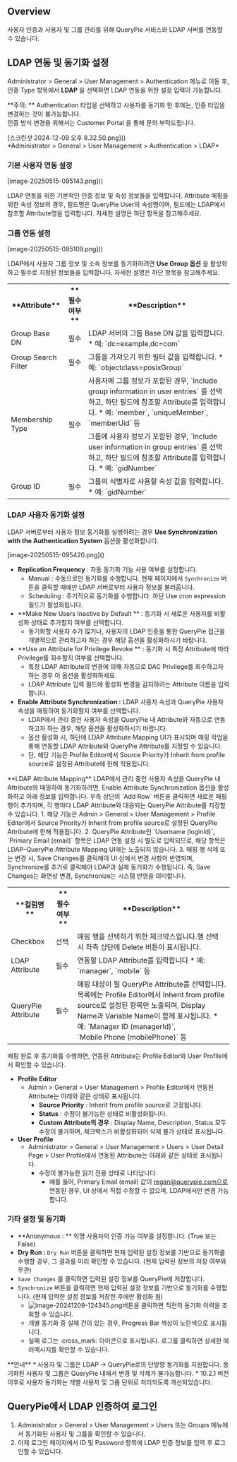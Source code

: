 
## Overview
사용자 인증과 사용자 및 그룹 관리를 위해 QueryPie 서비스와 LDAP 서버를 연동할 수 있습니다.



## LDAP 연동 및 동기화 설정
Administrator &gt; General &gt; User Management &gt; Authentication 메뉴로 이동 후, 인증 Type 항목에서  **LDAP** 을 선택하면 LDAP 연동을 위한 설정 입력이 가능합니다.

<Callout type="important">
 **주의: ** Authentication 타입을 선택하고 사용자를 동기화 한 후에는, 인증 타입을 변경하는 것이 불가능합니다. <br/>인증 방식 변경을 위해서는 Customer Portal 을 통해 문의 부탁드립니다.
</Callout>

<p align="center">
<div>[스크린샷 2024-12-09 오후 8.32.50.png]()</div>
*Administrator &gt; General &gt; User Management &gt; Authentication &gt; LDAP*
</p>

### 기본 사용자 연동 설정
<p align="center">
<div>[image-20250515-095143.png]()</div>
</p>

LDAP 연동을 위한 기본적인 인증 정보 및 속성 정보들을 입력합니다. Attribute 매핑을 위한 속성 정보의 경우, 필드명은 QueryPie User의 속성명이며, 필드에는 LDAP에서 참조할 Attribute명을 입력합니다. 자세한 설명은 하단 항목을 참고해주세요.

### 그룹 연동 설정
<p align="center">
<div>[image-20250515-095109.png]()</div>
</p>

LDAP에서 사용자 그룹 정보 및 소속 정보를 동기화하려면  **Use Group 옵션** 을 활성화하고 필수로 지정된 정보들을 입력합니다. 자세한 설명은 하단 항목을 참고해주세요.

<table data-table-width="760" data-layout="default" local-id="b96b2197-17c2-48d3-98a7-93b37fc6260b">
<colgroup>
<col/>
<col/>
<col/>
</colgroup>
<tbody>
<tr>
<th>
 **Attribute** 
</th>
<th>
 **필수 여부** 
</th>
<th>
 **Description** 
</th>
</tr>
<tr>
<td>
Group Base DN
</td>
<td>
필수
</td>
<td>
LDAP 서버의 그룹 Base DN 값을 입력합니다.
* 예: `dc=example,dc=com`
</td>
</tr>
<tr>
<td>
Group Search Filter
</td>
<td>
필수
</td>
<td>
그룹을 가져오기 위한 필터 값을 입력합니다.
* 예: `objectclass=posixGroup`
</td>
</tr>
<tr>
<td rowspan="2">
Membership Type
</td>
<td rowspan="2">
필수
</td>
<td>
사용자에 그룹 정보가 포함된 경우, `Include group information in user entries` 를 선택하고, 하단 필드에 참조할 Attribute를 입력합니다.
* 예: `member`, `uniqueMember`, `memberUid` 등
</td>
</tr>
<tr>
<td>
그룹에 사용자 정보가 포함된 경우, `Include user information in group entries` 를 선택하고, 하단 필드에 참조할 Attribute를 입력합니다.
* 예: `gidNumber`
</td>
</tr>
<tr>
<td>
Group ID
</td>
<td>
필수
</td>
<td>
그룹의 식별자로 사용할 속성 값을 입력합니다.
* 예: `gidNumber`
</td>
</tr>
</tbody>
</table>

### LDAP 사용자 동기화 설정
LDAP 서버로부터 사용자 정보 동기화를 실행하려는 경우  **Use Synchronization with the Authentication System**  옵션을 활성화합니다.

<p align="center">
<div>[image-20250515-095420.png]()</div>
</p>

*  **Replication Frequency**  : 자동 동기화 기능 사용 여부를 설정합니다.
    * Manual : 수동으로만 동기화를 수행합니다. 현재 페이지에서 `Synchronize` 버튼을 클릭할 때에만 LDAP 서버로부터 사용자 정보를 불러옵니다.
    * Scheduling : 주기적으로 동기화를 수행합니다. 하단 Use cron expression 필드가 활성화됩니다.
*  **Make New Users Inactive by Default ** : 동기화 시 새로운 사용자를 비활성화 상태로 추가할지 여부를 선택합니다.
    * 동기화할 사용자 수가 많거나, 사용자의 LDAP 인증을 통한 QueryPie 접근을 개별적으로 관리하고자 하는 경우 해당 옵션을 활성화하시기 바랍니다.
*  **Use an Attribute for Privilege Revoke ** : 동기화 시 특정 Attribute에 따라 Privilege를 회수할지 여부를 선택합니다.
    * 특정 LDAP Attribute의 변경에 의해 자동으로 DAC Privilege를 회수하고자 하는 경우 이 옵션을 활성화하세요.
    * LDAP Attribute 입력 필드에 활성화 변경을 감지하려는 Attribute 이름을 입력합니다.
*  **Enable Attribute Synchronization :**  LDAP 사용자 속성과 QueryPie 사용자 속성을 매핑하여 동기화할지 여부를 선택합니다.
    * LDAP에서 관리 중인 사용자 속성을 QueryPie 내 Attribute와 자동으로 연동하고자 하는 경우, 해당 옵션을 활성화하시기 바랍니다.
    * 옵션 활성화 시, 하단에 LDAP Attribute Mapping UI가 표시되며 매핑 작업을 통해 연동할 LDAP Attribute와 QueryPie Attribute를 지정할 수 있습니다.
    * 단, 해당 기능은 Profile Editor에서 Source Priority가 Inherit from profile source로 설정된 Attribute에 한해 적용됩니다.

<Callout type="info">
 **LDAP Attribute Mapping** 
LDAP에서 관리 중인 사용자 속성을 QueryPie 내 Attribute와 매핑하여 동기화하려면, Enable Attribute Synchronization 옵션을 활성화하고 아래 정보를 입력합니다.
우측 상단의 `Add Row` 버튼을 클릭하면 새로운 매핑 행이 추가되며, 각 행마다 LDAP Attribute와 대응되는 QueryPie Attribute를 지정할 수 있습니다. 
1. 해당 기능은 Admin &gt; General &gt; User Management &gt; Profile Editor에서 Source Priority가 Inherit from profile source로 설정된 QueryPie Attribute에 한해 적용됩니다.
2. QueryPie Attribute인 `Username (loginId)`, `Primary Email (email)` 항목은 LDAP 연동 설정 시 별도로 입력되므로, 해당 항목은 LDAP–QueryPie Attribute Mapping UI에는 노출되지 않습니다.
3.  매핑 행 삭제 또는 변경 시, Save Changes를 클릭해야 UI 상에서 변경 사항이 반영되며, Synchronize를 추가로 클릭해야 LDAP과 실제 동기화가 수행됩니다. 즉, Save Changes는 화면상 변경, Synchronize는 시스템 반영을 의미합니다.
</Callout>

<table data-table-width="760" data-layout="default" local-id="a5c81338-6a96-4dc0-89e5-d0c7a08da012">
<colgroup>
<col/>
<col/>
<col/>
</colgroup>
<tbody>
<tr>
<th>
 **컬럼명** 
</th>
<th>
 **필수 여부** 
</th>
<th>
 **Description** 
</th>
</tr>
<tr>
<td>
Checkbox
</td>
<td>
선택
</td>
<td>
매핑 행을 선택하기 위한 체크박스입니다.행 선택 시 좌측 상단에 Delete 버튼이 표시됩니다.
</td>
</tr>
<tr>
<td>
LDAP Attribute
</td>
<td>
필수
</td>
<td>
연동할 LDAP Attribute를 입력합니다
* 예: `manager`, `mobile` 등
</td>
</tr>
<tr>
<td>
QueryPie Attribute
</td>
<td>
필수
</td>
<td>
매핑 대상이 될 QueryPie Attribute를 선택합니다.목록에는 Profile Editor에서 Inherit from profile source로 설정된 항목만 노출되며, Display Name과 Variable Name이 함께 표시됩니다.
* 예: `Manager ID (managerId)`, <br/>`Mobile Phone (mobilePhone)` 등
</td>
</tr>
</tbody>
</table>

매핑 완료 후 동기화를 수행하면, 연동된 Attribute는 Profile Editor와 User Profile에서 확인할 수 있습니다.

*  **Profile Editor** 
    * Admin &gt; General &gt; User Management &gt; Profile Editor에서 연동된 Attribute는 아래와 같은 상태로 표시됩니다.
        *  **Source Priority**  : Inherit from profile source로 고정됩니다.
        *  **Status**  : 수정이 불가능한 상태로 비활성화됩니다.
        *  **Custom Attribute의 경우** : Display Name, Description, Status 모두 수정이 불가하며, 체크박스가 비활성화되어 삭제 불가 상태로 표시됩니다.
*  **User Profile** 
    * Administrator &gt; General &gt; User Management &gt; Users &gt; User Detail Page &gt; User Profile에서 연동된 Attribute는 아래와 같은 상태로 표시됩니다.
        * 수정이 불가능한 읽기 전용 상태로 나타납니다.
            * 예를 들어, Primary Email (email) 값이 regan@querypie.com으로 연동된 경우, UI 상에서 직접 수정할 수 없으며, LDAP에서만 변경 가능합니다.

### 기타 설정 및 동기화
*  **Anonymous : ** 익명 사용자의 인증 가능 여부를 설정합니다. (True 또는 False)
*  **Dry Run :**  `Dry Run` 버튼을 클릭하면 현재 입력된 설정 정보를 기반으로 동기화를 수행할 경우, 그 결과를 미리 확인할 수 있습니다. (현재 입력된 정보의 저장 여부와 무관)
* `Save Changes` 를 클릭하면 입력된 설정 정보를 QueryPie에 저장합니다.
* `Synchronize` 버튼을 클릭하면 현재 입력된 설정 정보를 기반으로 동기화를 수행합니다. (현재 입력한 설정 정보를 저장한 후에만 활성화 됨)
    * ![image-20241209-124345.png]()버튼을 클릭하면 직전의 동기화 이력을 조회할 수 있습니다. 
    * 개별 동기화 중 실패 건이 있는 경우, Progress Bar 색상이 노란색으로 표시됩니다.
    * 실패 로그는 :cross_mark: 아이콘으로 표시됩니다. 로그를 클릭하면 상세한 에러메시지를 확인할 수 있습니다.



<Callout type="info">
 **안내** 
* 사용자 및 그룹은 LDAP → QueryPie로의 단방향 동기화를 지원합니다. 동기화된 사용자 및 그룹은 QueryPie 내에서 변경 및 삭제가 불가능합니다.
* 10.2.1 버전 이후로 사용자 동기화는 개별 사용자 및 그룹 단위로 처리되도록 개선되었습니다.
</Callout>



## QueryPie에서 LDAP 인증하여 로그인
1. Administrator &gt; General &gt; User Management &gt; Users 또는 Groups 메뉴에서 동기화된 사용자 및 그룹을 확인할 수 있습니다. 
2. 이제 로그인 페이지에서 ID 및 Password 항목에 LDAP 인증 정보를 입력 후 로그인할 수 있습니다.
